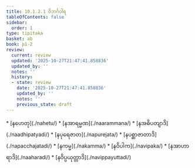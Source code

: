 ```yaml
---
title: 10.1.2.1 ဝိဘင်္ဂဝါရ
tableOfContents: false
sidebar:
  order: 1
type: tipitaka
basket: ab
book: p1-2
review:
  current: review
  updated: '2025-10-27T21:47:41.858836'
  updated_by: ''
  notes: ''
  history:
  - state: review
    date: '2025-10-27T21:47:41.858836'
    updated_by: ''
    notes: ''
    previous_state: draft
---
```



<ReviewStatus review={frontmatter.review} showDetails={true} />

<HypothesisAnnotation frontmatter={frontmatter} />

<DynamicBreadcrumb />



<TableOfContents book="p1-2" section="10.1.2.1">
* [နဟေတု](./nahetu/)
* [နအာရမ္မဏ](./naarammana/)
* [နအဓိပတျာဒိ](./naadhipatyadi/)
* [နပုရေဇာတ](./napurejata/)
* [နပစ္ဆာဇာတာဒိ](./napacchajatadi/)
* [နကမ္မ](./nakamma/)
* [နဝိပါက](./navipaka/)
* [နအာဟာရာဒိ](./naaharadi/)
* [နဝိပ္ပယုတ္တာဒိ](./navippayuttadi/)
</TableOfContents>
